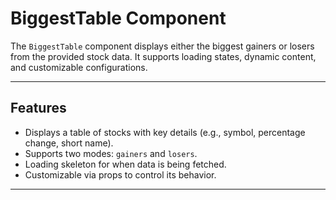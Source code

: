 
<Meta title="Components/BiggestTable" />

# BiggestTable Component

The `BiggestTable` component displays either the biggest gainers or losers from the provided stock data. It supports loading states, dynamic content, and customizable configurations.

---

## Features

- Displays a table of stocks with key details (e.g., symbol, percentage change, short name).
- Supports two modes: `gainers` and `losers`.
- Loading skeleton for when data is being fetched.
- Customizable via props to control its behavior.

---
